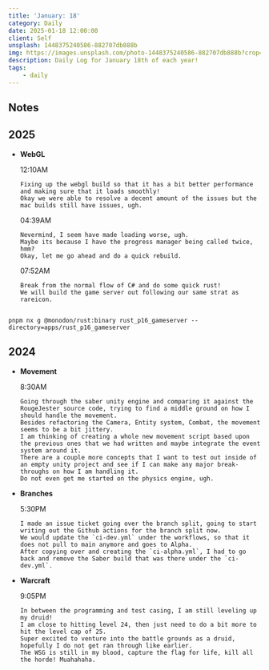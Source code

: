 ```yaml
---
title: 'January: 18'
category: Daily
date: 2025-01-18 12:00:00
client: Self
unsplash: 1448375240586-882707db888b
img: https://images.unsplash.com/photo-1448375240586-882707db888b?crop=entropy&cs=srgb&fm=jpg&ixid=MnwzNjM5Nzd8MHwxfHJhbmRvbXx8fHx8fHx8fDE2ODE3NDg2ODY&ixlib=rb-4.0.3&q=85
description: Daily Log for January 18th of each year!
tags:
    - daily
---
```




<Adsense />

## Notes

## 2025

-   **WebGL**

    12:10AM

        Fixing up the webgl build so that it has a bit better performance and making sure that it loads smoothly!
        Okay we were able to resolve a decent amount of the issues but the mac builds still have issues, ugh.

    04:39AM

        Nevermind, I seem have made loading worse, ugh.
        Maybe its because I have the progress manager being called twice, hmm?
        Okay, let me go ahead and do a quick rebuild.

    07:52AM

        Break from the normal flow of C# and do some quick rust!
        We will build the game server out following our same strat as rareicon.

```shell

pnpm nx g @monodon/rust:binary rust_p16_gameserver --directory=apps/rust_p16_gameserver

```

## 2024

-   **Movement**

    8:30AM

        Going through the saber unity engine and comparing it against the RougeJester source code, trying to find a middle ground on how I should handle the movement.
        Besides refactoring the Camera, Entity system, Combat, the movement seems to be a bit jittery.
        I am thinking of creating a whole new movement script based upon the previous ones that we had written and maybe integrate the event system around it.
        There are a couple more concepts that I want to test out inside of an empty unity project and see if I can make any major break-throughs on how I am handling it.
        Do not even get me started on the physics engine, ugh.

-   **Branches**

    5:30PM

        I made an issue ticket going over the branch split, going to start writing out the Github actions for the branch split now.
        We would update the `ci-dev.yml` under the workflows, so that it does not pull to main anymore and goes to Alpha.
        After copying over and creating the `ci-alpha.yml`, I had to go back and remove the Saber build that was there under the `ci-dev.yml`.

-   **Warcraft**

    9:05PM

        In between the programming and test casing, I am still leveling up my druid!
        I am close to hitting level 24, then just need to do a bit more to hit the level cap of 25.
        Super excited to venture into the battle grounds as a druid, hopefully I do not get ran through like earlier.
        The WSG is still in my blood, capture the flag for life, kill all the horde! Muahahaha.
